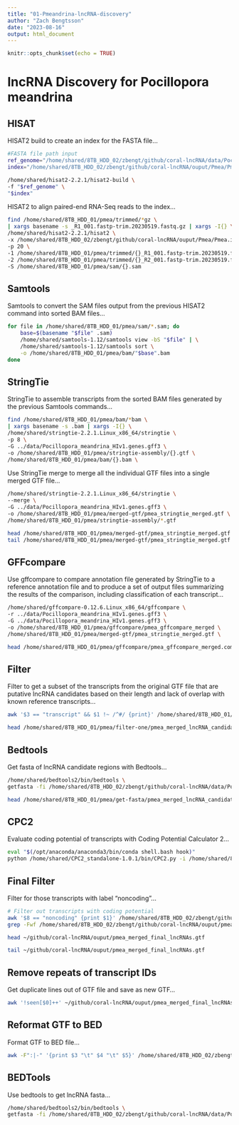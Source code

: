 ```yaml
---
title: "01-Pmeandrina-lncRNA-discovery"
author: "Zach Bengtsson"
date: "2023-08-16"
output: html_document
---
```


```r
knitr::opts_chunk$set(echo = TRUE)
```

# lncRNA Discovery for Pocillopora meandrina

## HISAT

HISAT2 build to create an index for the FASTA file...
```bash
#FASTA file path input
ref_genome="/home/shared/8TB_HDD_02/zbengt/github/coral-lncRNA/data/Pocillopora_meandrina_HIv1.assembly.fasta"
index="/home/shared/8TB_HDD_02/zbengt/github/coral-lncRNA/ouput/Pmea/Pmea.index"

/home/shared/hisat2-2.2.1/hisat2-build \
-f "$ref_genome" \
"$index"
```

HISAT2 to align paired-end RNA-Seq reads to the index...
```bash
find /home/shared/8TB_HDD_01/pmea/trimmed/*gz \
| xargs basename -s _R1_001.fastp-trim.20230519.fastq.gz | xargs -I{} \
/home/shared/hisat2-2.2.1/hisat2 \
-x /home/shared/8TB_HDD_02/zbengt/github/coral-lncRNA/ouput/Pmea/Pmea.index \
-p 20 \
-1 /home/shared/8TB_HDD_01/pmea/trimmed/{}_R1_001.fastp-trim.20230519.fastq.gz \
-2 /home/shared/8TB_HDD_01/pmea/trimmed/{}_R2_001.fastp-trim.20230519.fastq.gz \
-S /home/shared/8TB_HDD_01/pmea/sam/{}.sam
```

## Samtools

Samtools to convert the SAM files output from the previous HISAT2 command into sorted BAM files...
```bash
for file in /home/shared/8TB_HDD_01/pmea/sam/*.sam; do
    base=$(basename "$file" .sam)
    /home/shared/samtools-1.12/samtools view -bS "$file" | \
    /home/shared/samtools-1.12/samtools sort \
    -o /home/shared/8TB_HDD_01/pmea/bam/"$base".bam
done
```

## StringTie

StringTie to assemble transcripts from the sorted BAM files generated by the previous Samtools commands...
```bash
find /home/shared/8TB_HDD_01/pmea/bam/*bam \
| xargs basename -s .bam | xargs -I{} \
/home/shared/stringtie-2.2.1.Linux_x86_64/stringtie \
-p 8 \
-G ../data/Pocillopora_meandrina_HIv1.genes.gff3 \
-o /home/shared/8TB_HDD_01/pmea/stringtie-assembly/{}.gtf \
/home/shared/8TB_HDD_01/pmea/bam/{}.bam \
```

Use StringTie merge to merge all the individual GTF files into a single merged GTF file...

```bash
/home/shared/stringtie-2.2.1.Linux_x86_64/stringtie \
--merge \
-G ../data/Pocillopora_meandrina_HIv1.genes.gff3 \
-o /home/shared/8TB_HDD_01/pmea/merged-gtf/pmea_stringtie_merged.gtf \
/home/shared/8TB_HDD_01/pmea/stringtie-assembly/*.gtf

```

```bash
head /home/shared/8TB_HDD_01/pmea/merged-gtf/pmea_stringtie_merged.gtf
tail /home/shared/8TB_HDD_01/pmea/merged-gtf/pmea_stringtie_merged.gtf
```

## GFFcompare

Use gffcompare to compare annotation file generated by StringTie to a reference annotation file and to produce a set of output files summarizing the results of the comparison, including classification of each transcript...
```bash
/home/shared/gffcompare-0.12.6.Linux_x86_64/gffcompare \
-r ../data/Pocillopora_meandrina_HIv1.genes.gff3 \
-G ../data/Pocillopora_meandrina_HIv1.genes.gff3 \
-o /home/shared/8TB_HDD_01/pmea/gffcompare/pmea_gffcompare_merged \
/home/shared/8TB_HDD_01/pmea/merged-gtf/pmea_stringtie_merged.gtf \
```

```bash
head /home/shared/8TB_HDD_01/pmea/gffcompare/pmea_gffcompare_merged.combined.gtf

```

## Filter

Filter to get a subset of the transcripts from the original GTF file that are putative lncRNA candidates based on their length and lack of overlap with known reference transcripts…
```bash
awk '$3 == "transcript" && $1 !~ /^#/ {print}' /home/shared/8TB_HDD_01/pmea/gffcompare/pmea_gffcompare_merged.combined.gtf | grep 'class_code "u"' | awk '$5 - $4 > 199 {print}' > /home/shared/8TB_HDD_01/pmea/filter-one/pmea_merged_lncRNA_candidates.gtf
```

```bash
head /home/shared/8TB_HDD_01/pmea/filter-one/pmea_merged_lncRNA_candidates.gtf
```

## Bedtools

Get fasta of lncRNA candidate regions with Bedtools…
```bash
/home/shared/bedtools2/bin/bedtools \
getfasta -fi /home/shared/8TB_HDD_02/zbengt/github/coral-lncRNA/data/Pocillopora_meandrina_HIv1.assembly.fasta -bed /home/shared/8TB_HDD_01/pmea/filter-one/pmea_merged_lncRNA_candidates.gtf -fo /home/shared/8TB_HDD_01/pmea/get-fasta/pmea_merged_lncRNA_candidates.fasta -name -split
```

```bash
head /home/shared/8TB_HDD_01/pmea/get-fasta/pmea_merged_lncRNA_candidates.fasta
```

## CPC2

Evaluate coding potential of transcripts with Coding Potential Calculator 2…
```bash
eval "$(/opt/anaconda/anaconda3/bin/conda shell.bash hook)"
python /home/shared/CPC2_standalone-1.0.1/bin/CPC2.py -i /home/shared/8TB_HDD_01/pmea/get-fasta/pmea_merged_lncRNA_candidates.fasta -o ~/github/coral-lncRNA/ouput/pmea_merged_cpc2_results
```

## Final Filter

Filter for those transcripts with label “noncoding”…
```bash
# Filter out transcripts with coding potential
awk '$8 == "noncoding" {print $1}' /home/shared/8TB_HDD_02/zbengt/github/coral-lncRNA/ouput/pmea_merged_cpc2_results.txt > /home/shared/8TB_HDD_02/zbengt/github/coral-lncRNA/ouput/pmea_noncoding_transcripts_ids.txt
grep -Fwf /home/shared/8TB_HDD_02/zbengt/github/coral-lncRNA/ouput/pmea_noncoding_transcripts_ids.txt /home/shared/8TB_HDD_01/pmea/get-fasta/pmea_merged_lncRNA_candidates.fasta > /home/shared/8TB_HDD_02/zbengt/github/coral-lncRNA/ouput/pmea_merged_final_lncRNAs.gtf
```

```bash
head ~/github/coral-lncRNA/ouput/pmea_merged_final_lncRNAs.gtf

tail ~/github/coral-lncRNA/ouput/pmea_merged_final_lncRNAs.gtf
```

## Remove repeats of transcript IDs

Get duplicate lines out of GTF file and save as new GTF...
```bash
awk '!seen[$0]++' ~/github/coral-lncRNA/ouput/pmea_merged_final_lncRNAs.gtf > ~/github/coral-lncRNA/ouput/pmea_deduplicated_final_lncRNAs.gtf

```

## Reformat GTF to BED

Format GTF to BED file...
```bash
awk -F":|-" '{print $3 "\t" $4 "\t" $5}' /home/shared/8TB_HDD_02/zbengt/github/coral-lncRNA/ouput/pmea_deduplicated_final_lncRNAs.gtf > /home/shared/8TB_HDD_02/zbengt/github/coral-lncRNA/ouput/pmea_deduplicated_final_lncRNAs.bed


```

## BEDTools

Use bedtools to get lncRNA fasta...
```bash
/home/shared/bedtools2/bin/bedtools \
getfasta -fi /home/shared/8TB_HDD_02/zbengt/github/coral-lncRNA/data/Pocillopora_meandrina_HIv1.assembly.fasta -bed /home/shared/8TB_HDD_02/zbengt/github/coral-lncRNA/ouput/pmea_deduplicated_final_lncRNAs.bed -fo /home/shared/8TB_HDD_02/zbengt/github/coral-lncRNA/ouput/pmea_bedtools_lncRNAs.fasta -name

```
